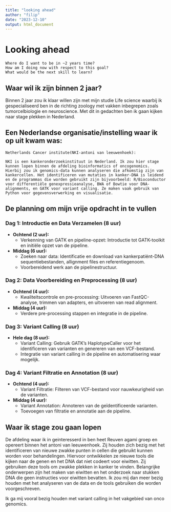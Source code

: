 ```yaml
---
title: "looking ahead"
author: "filip"
date: "2023-12-10"
output: html_document
---
```


# Looking ahead

```{}
Where do I want to be in ~2 years time?
How am I doing now with respect to this goal?
What would be the next skill to learn?
```` 

## Waar wil ik zijn binnen 2 jaar?
Binnen 2 jaar zou ik klaar willen zijn met mijn studie Life science waarbij ik gespecialiseerd ben in de richting zoology met vakken inbegrepen zoals tumorcelbiologie en neuroscience. Met dit in gedachten ben ik gaan kijken naar stage plekken in Nederland. 



## Een Nederlandse organisatie/instelling waar ik op uit kwam was:
```
Netherlands Cancer institute(NKI-antoni van leeuwenhoek):

NKI is een kankeronderzoekinstituut in Nederland. Ik zou hier stage kunnen lopen binnen de afdeling bioinformatics of oncogenomics. Hierbij zou ik genomics-data kunnen analyseren die afkomstig zijn van kankercellen. Het identificeren van mutaties in kanker-DNA is leidend en de programmas die worden gebruikt zijn bijvoorbeeld: R/Bioconductor voor differentiële genexpressieanalyse, BWA of Bowtie voor DNA-alignments, en GATK voor variant calling. Ze maken vaak gebruik van Python voor gegevensverwerking en visualisatie.
```




## De planning om mijn vrije opdracht in te vullen

### Dag 1: Introductie en Data Verzamelen (8 uur)
- **Ochtend (2 uur):**
  - Verkenning van GATK en pipeline-opzet: Introductie tot GATK-toolkit en initiële opzet van de pipeline.
- **Middag (6 uur):**
  - Zoeken naar data: Identificatie en download van kankerpatiënt-DNA sequentiebestanden, allignment files en referentiegenoom.
  - Voorbereidend werk aan de pipelinestructuur.

### Dag 2: Data Voorbereiding en Preprocessing (8 uur)
- **Ochtend (4 uur):**
  - Kwaliteitscontrole en pre-processing: Uitvoeren van FastQC-analyse, trimmen van adapters, en uitvoeren van read alignment.
- **Middag (4 uur):**
  - Verdere pre-processing stappen en integratie in de pipeline.

### Dag 3: Variant Calling (8 uur)
- **Hele dag (8 uur):**
  - Variant Calling: Gebruik GATK's HaplotypeCaller voor het identificeren van varianten en genereren van een VCF-bestand.
  - Integratie van variant calling in de pipeline en automatisering waar mogelijk.

### Dag 4: Variant Filtratie en Annotation (8 uur)
- **Ochtend (4 uur):**
  - Variant Filtratie: Filteren van VCF-bestand voor nauwkeurigheid van de varianten.
- **Middag (4 uur):**
  - Variant Annotation: Annoteren van de geïdentificeerde varianten.
  - Toevoegen van filtratie en annotatie aan de pipeline.



## Waar ik stage zou gaan lopen
De afdeling waar ik in geinteresserd in ben heet Reuven agami groep en opereert binnen het antoni van leeuwenhoek. Zij houden zich bezig met het identificeren van nieuwe zwakke punten in cellen die gebruikt kunnen worden voor behandelingen. Hiervoor ontwikkelen ze nieuwe tools die kijken naar de genen en het DNA dat niet codeert voor eiwitten. Zij gebruiken deze tools om zwakke plekken in kanker te vinden. Belangrijke onderwerpen zijn het maken van eiwitten en het onderzoek naar stukken DNA die geen instructies voor eiwitten bevatten. Ik zou mij dan meer bezig houden met het analyseren van de data en de tools gebruiken die worden voorgeschreven.

Ik ga mij vooral bezig houden met variant calling in het vakgebied van onco genomics.
